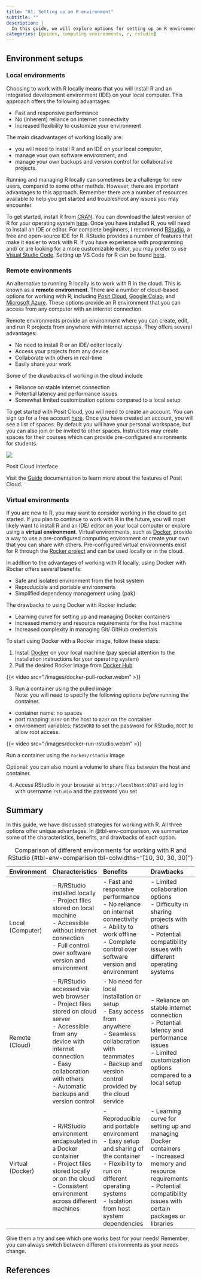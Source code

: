 ```yaml
---
title: "01. Setting up an R environment"
subtitle: ""
description: |
  In this guide, we will explore options for setting up an R environment. We will discuss local, remote, and virtual environments. Each have their own advantages and shortcomings. The best option for you will depend on your needs and preferences.
categories: [guides, computing environments, r, rstudio]
---
```


## Environment setups

### Local environments

Choosing to work with R locally means that you will install R and an integrated development environment (IDE) on your local computer. This approach offers the following advantages:

* Fast and responsive performance
* No (inherent) reliance on internet connectivity
* Increased flexibility to customize your environment

The main disadvantages of working locally are:

* you will need to install R and an IDE on your local computer,
* manage your own software environment, and
* manage your own backups and version control for collaborative projects.

Running and managing R locally can sometimes be a challenge for new users, compared to some other methds. However, there are important advantages to this approach. Remember there are a number of resources available to help you get started and troubleshoot any issues you may encounter.

To get started, install R from [CRAN](https://cran.r-project.org/). You can download the latest version of R for your operating system [here](https://cran.r-project.org/mirrors.html). Once you have installed R, you will need to install an IDE or editor. For complete beginners, I recommend [RStudio](https://www.rstudio.com/products/rstudio/download/), a free and open-source IDE for R. RStudio provides a number of features that make it easier to work with R. If you have experience with programming and/ or are looking for a more customizable editor, you may prefer to use [Visual Studio Code](https://code.visualstudio.com/). Setting up VS Code for R can be found [here](https://code.visualstudio.com/docs/languages/r).

### Remote environments

An alternative to running R locally is to work with R in the cloud. This is known as a **remote environment**. There are a number of cloud-based options for working with R, including [Posit Cloud](https://posit.co/products/cloud/cloud/), [Google Colab](https://colab.research.google.com/), and [Microsoft Azure](https://learn.microsoft.com/en-us/azure/architecture/data-guide/technology-choices/r-developers-guide). These options provide an R environment that you can access from any computer with an internet connection.

Remote environments provide an environment where you can create, edit, and run R projects from anywhere with internet access. They offers several advantages:

* No need to install R or an IDE/ editor locally
* Access your projects from any device
* Collaborate with others in real-time
* Easily share your work

Some of the drawbacks of working in the cloud include

* Reliance on stable internet connection
* Potential latency and performance issues
* Somewhat limited customization options compared to a local setup

To get started with Posit Cloud, you will need to create an account. You can sign up for a free account [here](https://posit.co/products/cloud/cloud/). Once you have created an account, you will see a list of spaces. By default you will have your personal workspace, but you can also join or be invited to other spaces. Instructors may create spaces for their courses which can provide pre-configured environments for students.

::: {#fig-posit-cloud}
![](images/posit-cloud.png)

Posit Cloud interface
:::

Visit the [Guide](https://posit.cloud/learn/guide) documentation to learn more about the features of Posit Cloud.

### Virtual environments

If you are new to R, you may want to consider working in the cloud to get started. If you plan to continue to work with R in the future, you will most likely want to install R and an IDE/ editor on your local computer or explore using a **virtual environment**. Virtual environments, such as [Docker](https://www.docker.com/), provide a way to use a pre-configured computing environment or create your own that you can share with others. Pre-configured virtual environments exist for R through the [Rocker project](https://rocker-project.org/) and can be used locally or in the cloud.

In addtion to the advantages of working with R locally, using Docker with Rocker offers several benefits:

* Safe and isolated environment from the host system
* Reproducible and portable environments
* Simplified dependency management using {pak}

The drawbacks to using Docker with Rocker include:

* Learning curve for setting up and managing Docker containers
* Increased memory and resource requirements for the host machine
* Increased complexity in managing Git/ GitHub credentials

To start using Docker with a Rocker image, follow these steps:

1. Install [Docker](https://www.docker.com/get-started) on your local machine (pay special attention to the installation instructions for your operating system)
2. Pull the desired Rocker image from [Docker Hub](https://hub.docker.com/u/rocker)

::: {#fig-docker-pull-rocker}

{{< video src="./images/docker-pull-rocker.webm" >}}

:::

3. Run a container using the pulled image\
Note: you will need to specify the following options *before* running the container.

- container name: no spaces
- port mapping: `8787` on the host to `8787` on the container
- environment variables: `PASSWORD` to set the password for RStudio, `ROOT` to allow root access.

::: {#fig-docker-run-rocker}

{{< video src="./images/docker-run-rstudio.webm" >}}


Run a container using the `rocker/rstudio` image
:::

Optional: you can also mount a volume to share files between the host and container.

4. Access RStudio in your browser at `http://localhost:8787` and log in with username `rstudio` and the password you set

## Summary

In this guide, we have discussed strategies for working with R. All three options offer unique advantages. In @tbl-env-comparison, we summarize some of the characteristics, benefits, and drawbacks of each option.

| Environment              | Characteristics           | Benefits                                 | Drawbacks                                |
|:----------------------|:--------------------------|:-----------------------------------------|:-----------------------------------------|
| Local (Computer)                | - R/RStudio installed locally<br>- Project files stored on local machine<br>- Accessible without internet connection<br>- Full control over software version and environment  | - Fast and responsive performance<br>- No reliance on internet connectivity<br>- Ability to work offline<br>- Complete control over software version and environment  | - Limited collaboration options<br>- Difficulty in sharing projects with others<br>- Potential compatibility issues with different operating systems |
| Remote (Cloud)        | - R/RStudio accessed via web browser<br>- Project files stored on cloud server<br>- Accessible from any device with internet connection<br>- Easy collaboration with others<br>- Automatic backups and version control  | - No need for local installation or setup<br>- Easy access from anywhere<br>- Seamless collaboration with teammates<br>- Backup and version control provided by the cloud service  | - Reliance on stable internet connection<br>- Potential latency and performance issues<br>- Limited customization options compared to a local setup |
| Virtual (Docker)      | - R/RStudio environment encapsulated in a Docker container<br>- Project files stored locally or on the cloud<br>- Consistent environment across different machines  | - Reproducible and portable environment<br>- Easy setup and sharing of the container<br>- Flexibility to run on different operating systems<br>- Isolation from host system dependencies  | - Learning curve for setting up and managing Docker containers<br>- Increased memory and resource requirements<br>- Potential compatibility issues with certain packages or libraries |

: Comparison of different environments for working with R and RStudio {#tbl-env-comparison tbl-colwidths="[10, 30, 30, 30]"}

Give them a try and see which one works best for your needs! Remember, you can always switch between different environments as your needs change.

## References
